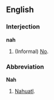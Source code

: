 ==English==

===Interjection===
'''nah'''
# (Informal) [[No]].

===Abbreviation===
'''Nah'''
# [[Nahuatl]].